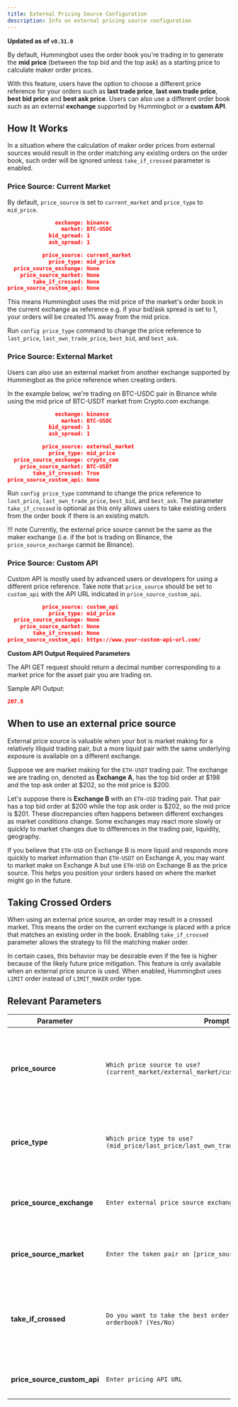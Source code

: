 ```yaml
---
title: External Pricing Source Configuration
description: Info on external pricing source configuration
---
```


**Updated as of `v0.31.0`**

By default, Hummingbot uses the order book you're trading in to generate the **mid price** (between the top bid and the top ask) as a starting price to calculate maker order prices.

With this feature, users have the option to choose a different price reference for your orders such as **last trade price**, **last own trade price**, **best bid price** and **best ask price**. Users can also use a different order book such as an external **exchange** supported by Hummingbot or a **custom API**.


## How It Works

In a situation where the calculation of maker order prices from external sources would result in the order matching any existing orders on the order book, such order will be ignored unless `take_if_crossed` parameter is enabled.

### Price Source: Current Market

By default, `price_source` is set to `current_market` and `price_type` to `mid_price`.

```json 
               exchange: binance
                 market: BTC-USDC
             bid_spread: 1
             ask_spread: 1
```

```json
           price_source: current_market
             price_type: mid_price
  price_source_exchange: None
    price_source_market: None
        take_if_crossed: None
price_source_custom_api: None
```

This means Hummingbot uses the mid price of the market's order book in the current exchange as reference e.g. if your bid/ask spread is set to 1, your orders will be created 1% away from the mid price.

Run `config price_type` command to change the price reference to `last_price`, `last_own_trade_price`, `best_bid`, and `best_ask`.


### Price Source: External Market

Users can also use an external market from another exchange supported by Hummingbot as the price reference when creating orders.

In the example below, we're trading on BTC-USDC pair in Binance while using the mid price of BTC-USDT market from Crypto.com exchange.

```json
               exchange: binance
                 market: BTC-USDC
             bid_spread: 1
             ask_spread: 1
```

```json
           price_source: external_market
             price_type: mid_price
  price_source_exchange: crypto_com
    price_source_market: BTC-USDT
        take_if_crossed: True
price_source_custom_api: None
```

Run `config price_type` command to change the price reference to `last_price`, `last_own_trade_price`, `best_bid`, and `best_ask`. The parameter `take_if_crossed` is optional as this only allows users to take existing orders from the order book if there is an existing match.

!!! note
    Currently, the external price source cannot be the same as the maker exchange (i.e. if the bot is trading on Binance, the `price_source_exchange` cannot be Binance).

###  Price Source: Custom API

Custom API is mostly used by advanced users or developers for using a different price reference. Take note that `price_source` should be set to `custom_api` with the API URL indicated in `price_source_custom_api`.

```json
           price_source: custom_api
             price_type: mid_price
  price_source_exchange: None
    price_source_market: None
        take_if_crossed: None
price_source_custom_api: https://www.your-custom-api-url.com/
```

**Custom API Output Required Parameters**

The API GET request should return a decimal number corresponding to a market price for the asset pair you are trading on.

Sample API Output:

```json
207.8
```

## When to use an external price source

External price source is valuable when your bot is market making for a relatively illiquid trading pair, but a more liquid pair with the same underlying exposure is available on a different exchange.

Suppose we are market making for the `ETH-USDT` trading pair. The exchange we are trading on, denoted as **Exchange A**, has the top bid order at $198 and the top ask order at $202, so the mid price is $200.

Let's suppose there is **Exchange B** with an `ETH-USD` trading pair. That pair has a top bid order at $200 while the top ask order is $202, so the mid price is $201. These discrepancies often happens between different exchanges as market conditions change. Some exchanges may react more slowly or quickly to market changes due to differences in the trading pair, liquidity, geography.

If you believe that `ETH-USD` on Exchange B is more liquid and responds more quickly to market information than `ETH-USDT` on Exchange A, you may want to market make on Exchange A but use `ETH-USD` on Exchange B as the price source. This helps you position your orders based on where the market might go in the future. 


## Taking Crossed Orders

When using an external price source, an order may result in a crossed market. This means the order on the current exchange is placed with a price that matches an existing order in the book. Enabling `take_if_crossed` parameter allows the strategy to fill the matching maker order.

In certain cases, this behavior may be desirable even if the fee is higher because of the likely future price mitigation. This feature is only available when an external price source is used. When enabled, Hummingbot uses `LIMIT` order instead of `LIMIT_MAKER` order type.


## Relevant Parameters

| Parameter | Prompt | Definition |
|-----------|--------|------------|
| **price_source** | `Which price source to use? (current_market/external_market/custom_api)` | Determines which market to be used as price reference when creating orders.
| **price_type** | `Which price type to use? (mid_price/last_price/last_own_trade_price/best_bid/best_ask)` | Price type to be used as price reference when creating orders.
| **price_source_exchange** | `Enter external price source exchange name` | Name of exchange to be used for external pricing source. |
| **price_source_market** | `Enter the token pair on [price_source_exchange]` | The trading pair for the price source exchange. |
| **take_if_crossed** | `Do you want to take the best order if orders cross the orderbook? (Yes/No)` | Take order if they cross orderbook when external price source is enabled. |
| **price_source_custom_api** | `Enter pricing API URL` | An external API that returns price. |